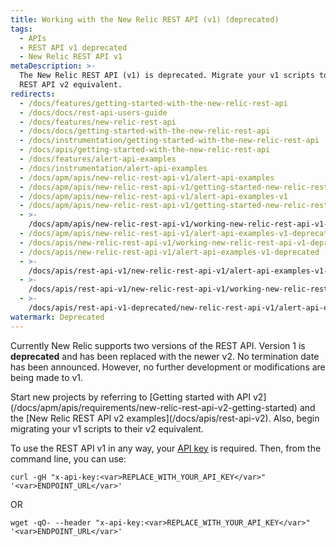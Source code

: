```yaml
---
title: Working with the New Relic REST API (v1) (deprecated)
tags:
  - APIs
  - REST API v1 deprecated
  - New Relic REST API v1
metaDescription: >-
  The New Relic REST API (v1) is deprecated. Migrate your v1 scripts to their
  REST API v2 equivalent.
redirects:
  - /docs/features/getting-started-with-the-new-relic-rest-api
  - /docs/docs/rest-api-users-guide
  - /docs/features/new-relic-rest-api
  - /docs/docs/getting-started-with-the-new-relic-rest-api
  - /docs/instrumentation/getting-started-with-the-new-relic-rest-api
  - /docs/apis/getting-started-with-the-new-relic-rest-api
  - /docs/features/alert-api-examples
  - /docs/instrumentation/alert-api-examples
  - /docs/apm/apis/new-relic-rest-api-v1/alert-api-examples
  - /docs/apm/apis/new-relic-rest-api-v1/getting-started-new-relic-rest-api
  - /docs/apm/apis/new-relic-rest-api-v1/alert-api-examples-v1
  - /docs/apm/apis/new-relic-rest-api-v1/getting-started-new-relic-rest-api-v1
  - >-
    /docs/apm/apis/new-relic-rest-api-v1/working-new-relic-rest-api-v1-deprecated
  - /docs/apm/apis/new-relic-rest-api-v1/alert-api-examples-v1-deprecated
  - /docs/apis/new-relic-rest-api-v1/working-new-relic-rest-api-v1-deprecated
  - /docs/apis/new-relic-rest-api-v1/alert-api-examples-v1-deprecated
  - >-
    /docs/apis/rest-api-v1/new-relic-rest-api-v1/alert-api-examples-v1-deprecated
  - >-
    /docs/apis/rest-api-v1/new-relic-rest-api-v1/working-new-relic-rest-api-v1-deprecated
  - >-
    /docs/apis/rest-api-v1-deprecated/new-relic-rest-api-v1/alert-api-examples-v1-deprecated
watermark: Deprecated
---
```


Currently New Relic supports two versions of the REST API. Version 1 is **deprecated** and has been replaced with the newer v2. No termination date has been announced. However, no further development or modifications are being made to v1.

<Callout variant="important">
  Start new projects by referring to [Getting started with API v2](/docs/apm/apis/requirements/new-relic-rest-api-v2-getting-started) and the [New Relic REST API v2 examples](/docs/apis/rest-api-v2). Also, begin migrating your v1 scripts to their v2 equivalent.
</Callout>

To use the REST API v1 in any way, your [API key](/docs/apm/apis/requirements/api-key) is required. Then, from the command line, you can use:

```
curl -gH "x-api-key:<var>REPLACE_WITH_YOUR_API_KEY</var>" '<var>ENDPOINT_URL</var>'
```

OR

```
wget -qO- --header "x-api-key:<var>REPLACE_WITH_YOUR_API_KEY</var>" '<var>ENDPOINT_URL</var>'
```
